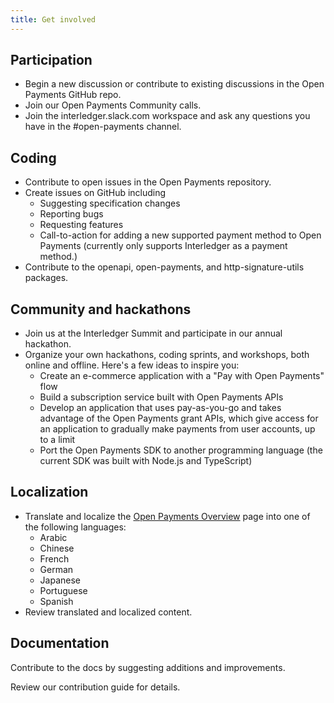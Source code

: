 ```yaml
---
title: Get involved
---
```



## Participation

- Begin a <LinkOut href="https://github.com/interledger/open-payments/discussions">new discussion or contribute to existing discussions</LinkOut> in the Open Payments GitHub repo.
- Join our <LinkOut href="https://calendar.google.com/calendar/event?action=TEMPLATE&tmeid=MDNjYTdhYmE5MTgwNGJhMmIxYmU0YWFkMzI2NTFmMjVfMjAyNDA1MDhUMTIwMDAwWiBjX2NqMDI3Z21oc3VqazkxZXZpMjRkOXB2bXQ0QGc&tmsrc=c_cj027gmhsujk91evi24d9pvmt4%40group.calendar.google.com&scp=ALL">Open Payments Community calls</LinkOut>.
- Join the <LinkOut href="https://interledger.slack.com">interledger.slack.com</LinkOut> workspace and ask any questions you have in the #open-payments channel.

## Coding

- Contribute to open issues in the <LinkOut href="https://github.com/interledger/open-payments">Open Payments repository</LinkOut>.
- Create issues on GitHub including
  - Suggesting specification changes
  - Reporting bugs
  - Requesting features
  - Call-to-action for adding a new supported payment method to Open Payments (currently only supports Interledger as a payment method.)
- Contribute to the <LinkOut href="https://github.com/interledger/open-payments/tree/main/packages/openapi">openapi</LinkOut>, <LinkOut href="https://github.com/interledger/open-payments/tree/main/packages/open-payments">open-payments</LinkOut>, and <LinkOut href="https://github.com/interledger/open-payments/tree/main/packages/http-signature-utils">http-signature-utils</LinkOut> packages.

## Community and hackathons

- Join us at the <LinkOut href="https://interledger.org/summit">Interledger Summit</LinkOut> and participate in our annual hackathon.
- Organize your own hackathons, coding sprints, and workshops, both online and offline. Here's a few ideas to inspire you:
  - Create an e-commerce application with a "Pay with Open Payments" flow
  - Build a subscription service built with Open Payments APIs
  - Develop an application that uses pay-as-you-go and takes advantage of the Open Payments grant APIs, which give access for an application to gradually make payments from user accounts, up to a limit
  - Port the <LinkOut href="https://github.com/interledger/open-payments/tree/main/packages/open-payments">Open Payments SDK</LinkOut> to another programming language (the current SDK was built with Node.js and TypeScript)

## Localization

- Translate and localize the [Open Payments Overview](/introduction/overview) page into one of the following languages:
  - Arabic
  - Chinese
  - French
  - German
  - Japanese
  - Portuguese
  - Spanish
- Review translated and localized content.

## Documentation

Contribute to the docs by suggesting additions and improvements.

Review our <LinkOut href="https://github.com/interledger/open-payments/blob/main/.github/contributing.md">contribution guide</LinkOut> for details.
